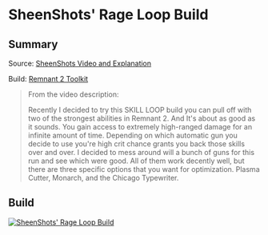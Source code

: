
# SheenShots' Rage Loop Build

## Summary

Source: [SheenShots Video and Explanation](https://www.youtube.com/watch?v=DPDDsU15enc)

Build: [Remnant 2 Toolkit](https://www.remnant2toolkit.com/builder?name=SheenShots%27%20Rage%20Loop%20Build&helm=bd4pam&torso=trz2cm&gloves=80xuqr&legs=pof5ii&relic=thgp2z&relicfragment=dp184t,w5jmys,wlnbc1&weapon=76622z,5gl3la,d06hjq&mod=lxt1j0,38rncx,dxnd9s&mutator=cvbjvd,m87yf6,s2z9cc&amulet=0aaso1&ring=ez01nk,ukufrn,0k8d0g,l8a2e1&archtype=wm2xsy,d2qga5&skill=wyw9r4,xpqq62&concoction=byi9a5&trait=sd2hry;10,3aqiq5;10,pkmmg6;10,m6i4dl;10,3ochlm;10,o6mx2t;10,wgzz0q;10,p4b2v6;10,qcvmt0;10,ay1dkh;10,8baa52;5,7z3ejv;5)

> From the video description:
>
> Recently I decided to try this SKILL LOOP build you can pull off with two of the strongest abilities in Remnant 2. And It's about as good as it sounds. You gain access to extremely high-ranged damage for an infinite amount of time. Depending on which automatic gun you decide to use you're high crit chance grants you back those skills over and over. I decided to mess around will a bunch of guns for this run and see which were good. All of them work decently well, but there are three specific options that you want for optimization. Plasma Cutter, Monarch, and the Chicago Typewriter.

## Build

[![SheenShots' Rage Loop Build](https://d2sqltdcj8czo5.cloudfront.net/featured-builds/sheenshots_rage_loop.png)](https://www.remnant2toolkit.com/builder?name=SheenShots%27%20Rage%20Loop%20Build&helm=bd4pam&torso=trz2cm&gloves=80xuqr&legs=pof5ii&relic=thgp2z&relicfragment=dp184t,w5jmys,wlnbc1&weapon=76622z,5gl3la,d06hjq&mod=lxt1j0,38rncx,dxnd9s&mutator=cvbjvd,m87yf6,s2z9cc&amulet=0aaso1&ring=ez01nk,ukufrn,0k8d0g,l8a2e1&archtype=wm2xsy,d2qga5&skill=wyw9r4,xpqq62&concoction=byi9a5&trait=sd2hry;10,3aqiq5;10,pkmmg6;10,m6i4dl;10,3ochlm;10,o6mx2t;10,wgzz0q;10,p4b2v6;10,qcvmt0;10,ay1dkh;10,8baa52;5,7z3ejv;5)

